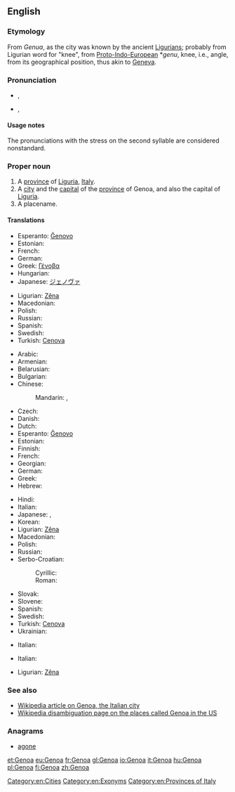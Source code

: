 {{also|genoa}}
==English==
{{wikipedia}}

===Etymology===
From ''Genua'', as the city was known by the ancient [[Ligurian]]s; probably from Ligurian word for "knee", from [[Proto-Indo-European]] *''genu'', knee, i.e., angle, from its geographical position, thus akin to [[Geneva]].

===Pronunciation===
* {{a|UK}} {{IPA|/ˈdʒɛn.əʊ.ə/|/dʒɛnˈəʊ.ə/}}, {{X-SAMPA|/"dZEn.@U.@/|/dZEn"@U.@/}}
* {{a|US}} {{IPA|/ˈdʒɛn.ou.ə/|/dʒɛnˈou.ə/}}, {{X-SAMPA|/"dzEn.oU.@/|/dZEn"oU.@/}}

====Usage notes====
The pronunciations with the stress on the second syllable are considered nonstandard.

===Proper noun===
{{en-proper noun}}

# A [[province]] of [[Liguria]], [[Italy]].
# A [[city]] and the [[capital]] of the [[province]] of Genoa, and also the capital of [[Liguria]].
# A placename.

====Translations====
{{trans-top|province}}
* Esperanto: [[Ĝenovo]]
* Estonian: {{t-|et|Genova}}
* French: {{t+|fr|Gênes}}
* German: {{t+|de|Genua}}
* Greek: [[Γένοβα]] {{f}}
* Hungarian: {{t+|hu|Genova}}
* Japanese: [[ジェノヴァ]]
{{trans-mid}}
* Ligurian: [[Zêna]]
* Macedonian: {{t|mk|Џенова|f|tr=Dženóva}}
* Polish: {{t+|pl|Genua}}
* Russian: {{t|ru|Генуя|f|tr=Génuja}}
* Spanish: {{t+|es|Génova}}
* Swedish: {{t-|sv|Genua}}
* Turkish: [[Cenova]]
{{trans-bottom}}

{{trans-top|Italian city}}
* Arabic: {{t|ar|جنوى|f|tr=jinowaa}}
* Armenian: {{t-|hy|Ճենովա|tr=Č̣enova}}
* Belarusian: {{t|be|Генуя|f|tr=Hénuja|xs=Belarusian}}
* Bulgarian: {{t|bg|Генуа|f|tr=Génua}}
* Chinese:
*: Mandarin: {{t|cmn|熱那亞|sc=Hani}}, {{t|cmn|热那亚|tr=Rènàyà|sc=Hani}}
* Czech: {{t-|cs|Janov|m}}
* Danish: {{t-|da|Genova}}
* Dutch: {{t+|nl|Genua}}
* Esperanto: [[Ĝenovo]]
* Estonian: {{t-|et|Genova}}
* Finnish: {{t+|fi|Genova}}
* French: {{t+|fr|Gênes|m}}
* Georgian: {{t|ka|გენუა|tr=genua|sc=Geor|xs=Georgian}}
* German: {{t+|de|Genua|n}}
* Greek: {{t|el|Γένοβα|f|tr=Génova}}
* Hebrew: {{t|he|גנואה}}
{{trans-mid}}
* Hindi: {{t|hi|जेनोआ|tr=jēnō'ā|xs=Hindi}}
* Italian: {{t+|it|Genova|f}}
* Japanese: {{t|ja|ジェノヴァ|tr=Jenova}}, {{t|ja|ジェノア|tr=Jenoa}}
* Korean: {{t|ko|제노아|tr=Jenoa}}
* Ligurian: [[Zêna]]
* Macedonian: {{t|mk|Џенова|f|tr=Dženóva}}
* Polish: {{t+|pl|Genua|f}}
* Russian: {{t|ru|Генуя|f|tr=Génuja}}
* Serbo-Croatian:
*: Cyrillic: {{t|sh|Ђенова|f|sc=Cyrl|xs=Serbo-Croatian}}
*: Roman: {{t|sh|Genova|f|xs=Serbo-Croatian}}
* Slovak: {{t-|sk|Janov|m}}
* Slovene: {{t-|sl|Genova|f}}
* Spanish: {{t+|es|Génova|f}}
* Swedish: {{t-|sv|Genua}}
* Turkish: [[Cenova]]
* Ukrainian: {{t|uk|Генуя|f|tr=Hénuja|xs=Ukrainian}}
{{trans-bottom}}

{{trans-top|in US}}
* Italian: {{t+|it|Genoa}}
{{trans-mid}}
{{trans-bottom}}

{{trans-top|football team}}
* Italian: {{t+|it|Genoa}}
{{trans-mid}}
* Ligurian: [[Zêna]]
{{trans-bottom}}

===See also===
* [[w:Genoa|Wikipedia article on Genoa, the Italian city]]
* [[w:Genoa (disambiguation)|Wikipedia disambiguation page on the places called Genoa in the US]]

===Anagrams===
* [[agone#English|agone]]

[[Category:en:Cities]]
[[Category:en:Exonyms]]
[[Category:en:Provinces of Italy]]

[[et:Genoa]]
[[eu:Genoa]]
[[fr:Genoa]]
[[gl:Genoa]]
[[io:Genoa]]
[[it:Genoa]]
[[hu:Genoa]]
[[pl:Genoa]]
[[fi:Genoa]]
[[zh:Genoa]]